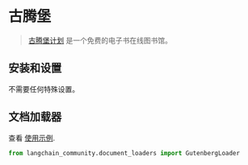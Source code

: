 # 古腾堡

>[古腾堡计划](https://www.gutenberg.org/about/) 是一个免费的电子书在线图书馆。

## 安装和设置

不需要任何特殊设置。

## 文档加载器

查看 [使用示例](/docs/integrations/document_loaders/gutenberg).

```python
from langchain_community.document_loaders import GutenbergLoader
```